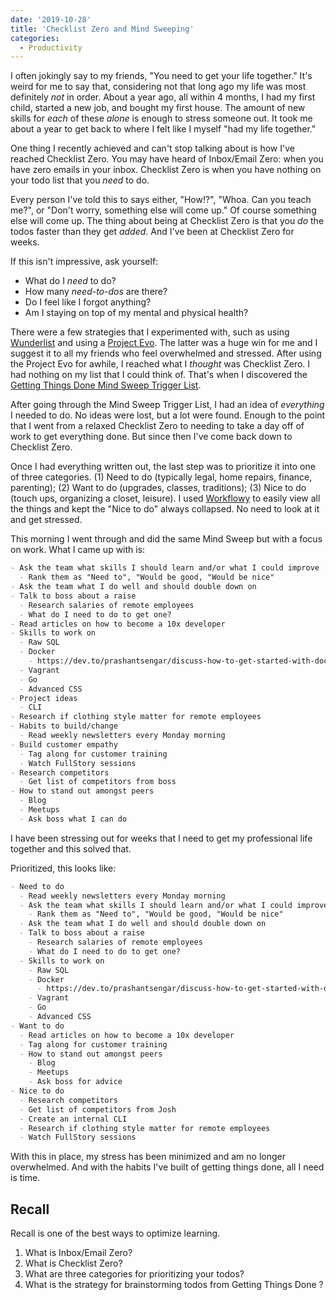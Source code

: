```yaml
---
date: '2019-10-28'
title: 'Checklist Zero and Mind Sweeping'
categories:
  - Productivity
---
```



I often jokingly say to my friends, "You need to get your life together." It's weird for me to say that, considering not that long ago my life was most definitely _not_ in order. About a year ago, all within 4 months, I had my first child, started a new job, and bought my first house. The amount of new skills for _each_ of these _alone_ is enough to stress someone out. It took me about a year to get back to where I felt like I myself "had my life together."

One thing I recently achieved and can't stop talking about is how I've reached Checklist Zero. You may have heard of Inbox/Email Zero: when you have zero emails in your inbox. Checklist Zero is when you have nothing on your todo list that you _need_ to do.

Every person I've told this to says either, "How!?", "Whoa. Can you teach me?", or "Don't worry, something else will come up." Of course something else will come up. The thing about being at Checklist Zero is that you _do_ the todos faster than they get _added_. And I've been at Checklist Zero for weeks.

If this isn't impressive, ask yourself:

- What do I _need_ to do?
- How many _need-to-dos_ are there?
- Do I feel like I forgot anything?
- Am I staying on top of my mental and physical health?

There were a few strategies that I experimented with, such as using [Wunderlist](https://www.wunderlist.com) and using a [Project Evo](https://projectevo.org). The latter was a huge win for me and I suggest it to all my friends who feel overwhelmed and stressed. After using the Project Evo for awhile, I reached what I _thought_ was Checklist Zero. I had nothing on my list that I could think of. That's when I discovered the [Getting Things Done Mind Sweep Trigger List](https://gettingthingsdone.com/wp-content/uploads/2014/10/Mind_Sweep_Trigger_List.pdf).

After going through the Mind Sweep Trigger List, I had an idea of _everything_ I needed to do. No ideas were lost, but a lot were found. Enough to the point that I went from a relaxed Checklist Zero to needing to take a day off of work to get everything done. But since then I've come back down to Checklist Zero.

Once I had everything written out, the last step was to prioritize it into one of three categories. (1) Need to do (typically legal, home repairs, finance, parenting); (2) Want to do (upgrades, classes, traditions); (3) Nice to do (touch ups, organizing a closet, leisure). I used [Workflowy](https://workflowy.com) to easily view all the things and kept the "Nice to do" always collapsed. No need to look at it and get stressed.

This morning I went through and did the same Mind Sweep but with a focus on work. What I came up with is:

```markdown
- Ask the team what skills I should learn and/or what I could improve
  - Rank them as "Need to", "Would be good, "Would be nice"
- Ask the team what I do well and should double down on
- Talk to boss about a raise
  - Research salaries of remote employees
  - What do I need to do to get one?
- Read articles on how to become a 10x developer
- Skills to work on
  - Raw SQL
  - Docker
    - https://dev.to/prashantsengar/discuss-how-to-get-started-with-docker-587d
  - Vagrant
  - Go
  - Advanced CSS
- Project ideas
  - CLI
- Research if clothing style matter for remote employees
- Habits to build/change
  - Read weekly newsletters every Monday morning
- Build customer empathy
  - Tag along for customer training
  - Watch FullStory sessions
- Research competitors
  - Get list of competitors from boss
- How to stand out amongst peers
  - Blog
  - Meetups
  - Ask boss what I can do
```

I have been stressing out for weeks that I need to get my professional life together and this solved that.

Prioritized, this looks like:

```markdown
- Need to do
  - Read weekly newsletters every Monday morning
  - Ask the team what skills I should learn and/or what I could improve
    - Rank them as "Need to", "Would be good, "Would be nice"
  - Ask the team what I do well and should double down on
  - Talk to boss about a raise
    - Research salaries of remote employees
    - What do I need to do to get one?
  - Skills to work on
    - Raw SQL
    - Docker
      - https://dev.to/prashantsengar/discuss-how-to-get-started-with-docker-587d
    - Vagrant
    - Go
    - Advanced CSS
- Want to do
  - Read articles on how to become a 10x developer
  - Tag along for customer training
  - How to stand out amongst peers
    - Blog
    - Meetups
    - Ask boss for advice
- Nice to do
  - Research competitors
  - Get list of competitors from Josh
  - Create an internal CLI
  - Research if clothing style matter for remote employees
  - Watch FullStory sessions
```

With this in place, my stress has been minimized and am no longer overwhelmed. And with the habits I've built of getting things done, all I need is time.

## Recall

Recall is one of the best ways to optimize learning.

1. What is Inbox/Email Zero?
1. What is Checklist Zero?
1. What are three categories for prioritizing your todos?
1. What is the strategy for brainstorming todos from Getting Things Done ?

<br />
<TweetText message="Checklist Zero" text="Discuss on Twitter" />
